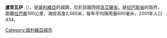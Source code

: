 '''盧里瓦伊'''（{{lang-es|Luribay}}），是[[玻利維亞|玻利維亞]]的城鎮，位於該國西部[[洛艾薩省|洛艾薩省]]，是[[拉巴斯省_(玻利維亞)|拉巴斯省]]的首府，距離[[拉巴斯|拉巴斯]]100公里，海拔高度2,565米，每年平均降雨量600毫米，2001年人口434。

{{Coord|17|4|S|67|40|W|display=title}}

{{Bolivia-geo-stub}}
[[Category:玻利維亞城市|Category:玻利維亞城市]]